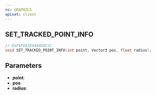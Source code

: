 ```yaml
---
ns: GRAPHICS
apiset: client
---
```

## SET_TRACKED_POINT_INFO

```c
// 0xF6FDA3D4404D4F2C
void SET_TRACKED_POINT_INFO(int point, Vector3 pos, float radius);
```


## Parameters
* **point**:
* **pos**:
* **radius**: